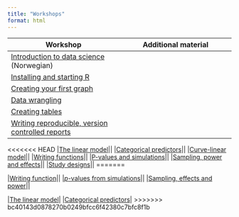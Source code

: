 ```yaml
---
title: "Workshops"
format: html
---
```


|Workshop |Additional material|
| --- | --- |
|[Introduction to data science](ws1-data-science-intro.html) (Norwegian)| |
|[Installing and starting R](ws2-installing-r.html)| |
|[Creating your first graph](ws3-first-graph.html) | |
|[Data wrangling](ws4-data-wrangling-tables.html)| |
|[Creating tables](ws4b-tables.html)| |
|[Writing reproducible, version controlled reports](ws5-writing-reports.qmd)||
<<<<<<< HEAD
|[The linear model](ws8-linear-model.qmd)||
|[Categorical predictors](ws9-linear-model-categorical.qmd)||
|[Curve-linear model](ws10-curve-linear.qmd)||
|[Writing functions](ws12-writing-functions.qmd)||
|[P-values and simulations](ws13-p-values-simulation.qmd)||
|[Sampling, power and effects](ws14-sampling-power-effects.qmd)||
|[Study designs](ws15-study-design-1.qmd)||
=======

|[Writing function](ws12-writing-functions.qmd)||
|[*p*-values from simulations](ws13-p-values-simulation.qmd)||
|[Sampling, effects and power](ws14-sampling-power-effects.qmd)||

|[The linear model](ws8-linear-model.qmd)|
|[Categorical predictors](ws9-linear-model-categorical.qmd)|
>>>>>>> bc40143d0878270b0249bfcc6f42380c7bfc8f1b

